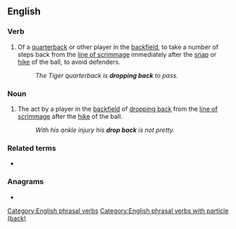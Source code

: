 {{also|dropback|drop-back}}
==English==

===Verb===
{{head|en|verb}}

# {{lb|en|American football}} Of a [[quarterback]] or other player in the [[backfield]], to take a number of steps back from the [[line of scrimmage]] immediately after the [[snap]] or [[hike]] of the ball, to avoid defenders.
#: ''The Tiger quarterback is '''dropping back''' to pass.''

===Noun===
{{en-noun}}

# {{lb|en|American football}} The act by a player in the [[backfield]] of [[drop back|dropping back]] from the [[line of scrimmage]] after the [[hike]] of the ball.
#: ''With his ankle injury his '''drop back''' is not pretty.''

===Related terms===
* {{l|en|drop-back}}

===Anagrams===
* {{anagrams|en|a=abcdkopr|backdrop}}

[[Category:English phrasal verbs]]
[[Category:English phrasal verbs with particle (back)]]